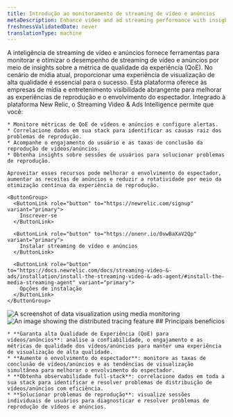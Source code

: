 ```yaml
---
title: Introdução ao monitoramento de streaming de vídeo e anúncios
metaDescription: Enhance video and ad streaming performance with insights into quality of experience (QoE) metrics.
freshnessValidatedDate: never
translationType: machine
---
```


<SideBySide>
  <Side>
    A inteligência de streaming de vídeo e anúncios fornece ferramentas para monitorar e otimizar o desempenho de streaming de vídeo e anúncios por meio de insights sobre a métrica de qualidade da experiência (QoE). No cenário de mídia atual, proporcionar uma experiência de visualização de alta qualidade é essencial para o sucesso. Esta plataforma oferece às empresas de mídia e entretenimento visibilidade abrangente para melhorar as experiências de reprodução e o envolvimento do espectador. Integrado à plataforma New Relic, o Streaming Video &amp; Ads Intelligence permite que você:

    * Monitore métricas de QoE de vídeos e anúncios e configure alertas.
    * Correlacione dados em sua stack para identificar as causas raiz dos problemas de reprodução.
    * Acompanhe o engajamento do usuário e as taxas de conclusão da reprodução de vídeos/anúncios.
    * Obtenha insights sobre sessões de usuários para solucionar problemas de reprodução.

    Aproveitar esses recursos pode melhorar o envolvimento do espectador, aumentar as receitas de anúncios e reduzir a rotatividade por meio da otimização contínua da experiência de reprodução.

    <ButtonGroup>
      <ButtonLink role="button" to="https://newrelic.com/signup" variant="primary">
        Inscrever-se
      </ButtonLink>

      <ButtonLink role="button" to="https://onenr.io/0vwBaXaV2Qp" variant="primary">
        Instalar streaming de vídeo e anúncios
      </ButtonLink>

      <ButtonLink role="button" to="https://docs.newrelic.com/docs/streaming-video-&-ads/installation/install-the-streaming-video-&-ads-agent/#install-the-media-streaming-agent" variant="primary">
        Opções de instalação
      </ButtonLink>
    </ButtonGroup>
  </Side>

  <Side>
    <img title="Visualizing data" alt="A screenshot of data visualization using media monitoring" src="/images/media-overview-1.webp" />
  </Side>
</SideBySide>

<SideBySide>
  <Side>
    <img title="Real User Monitoring with New Relic" alt="An image showing the distributed tracing feature" src="/images/media-video-1.webp" />
  </Side>

  <Side>
    ## Principais benefícios

    * **Garanta alta Qualidade de Experiência (QoE) para vídeos/anúncios**: analise a confiabilidade, o engajamento e as métricas de qualidade dos vídeos/anúncios para manter uma experiência de visualização de alta qualidade.
    * **Aumente o envolvimento do espectador**: monitore as taxas de conclusão de vídeos/anúncios e as tendências de visualização simultânea para melhorar o envolvimento do espectador.
    * **Obtenha observabilidade full-stack**: correlacione dados em toda a sua stack para identificar e resolver problemas de distribuição de vídeos/anúncios com eficiência.
    * **Solucionar problemas de reprodução**: visualize sessões individuais de usuários para diagnosticar e resolver problemas de reprodução de vídeos e anúncios.
  </Side>
</SideBySide>